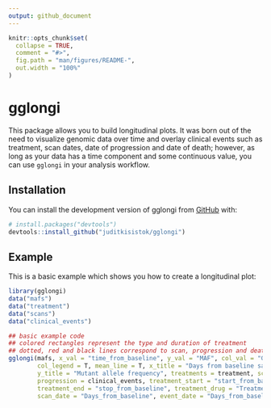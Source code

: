 ```yaml
---
output: github_document
---
```


<!-- README.md is generated from README.Rmd. Please edit that file -->

```r
knitr::opts_chunk$set(
  collapse = TRUE,
  comment = "#>",
  fig.path = "man/figures/README-",
  out.width = "100%"
)
```

# gglongi

<!-- badges: start -->
<!-- badges: end -->

This package allows you to build longitudinal plots. It was born out of the need to visualize genomic data over time and overlay clinical events such as treatment, scan dates, date of progression and date of death; however, as long as your data has a time component and some continuous value, you can use `gglongi` in your analysis workflow.

## Installation

You can install the development version of gglongi from [GitHub](https://github.com/) with:

``` r
# install.packages("devtools")
devtools::install_github("juditkisistok/gglongi")
```

## Example

This is a basic example which shows you how to create a longitudinal plot:

```r
library(gglongi)
data("mafs")
data("treatment")
data("scans")
data("clinical_events")

## basic example code
## colored rectangles represent the type and duration of treatment
## dotted, red and black lines correspond to scan, progression and death dates, respectively
gglongi(mafs, x_val = "time_from_baseline", y_val = "MAF", col_val = "Gene", 
        col_legend = T, mean_line = T, x_title = "Days from baseline sample", 
        y_title = "Mutant allele frequency", treatments = treatment, scans = scans, 
        progression = clinical_events, treatment_start = "start_from_baseline", 
        treatment_end = "stop_from_baseline", treatment_drug = "Treatment_drug", 
        scan_date = "Days_from_baseline", event_date = "Days_from_baseline") 
```


